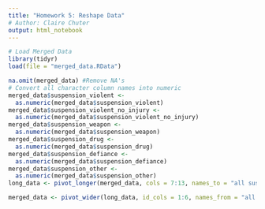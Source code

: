 ```yaml
---
title: "Homework 5: Reshape Data"
# Author: Claire Chuter
output: html_notebook
---
```



```r
# Load Merged Data
library(tidyr)
load(file = "merged_data.RData")
```

```r
na.omit(merged_data) #Remove NA's
# Convert all character column names into numeric
merged_data$suspension_violent <-
  as.numeric(merged_data$suspension_violent)
merged_data$suspension_violent_no_injury <-
  as.numeric(merged_data$suspension_violent_no_injury)
merged_data$suspension_weapon <-
  as.numeric(merged_data$suspension_weapon)
merged_data$suspension_drug <-
  as.numeric(merged_data$suspension_drug)
merged_data$suspension_defiance <-
  as.numeric(merged_data$suspension_defiance)
merged_data$suspension_other <-
  as.numeric(merged_data$suspension_other)
long_data <- pivot_longer(merged_data, cols = 7:13, names_to = "all suspensions", values_to = "count")
```

```r
merged_data <- pivot_wider(long_data, id_cols = 1:6, names_from = "all suspensions", values_from = "count")
```
